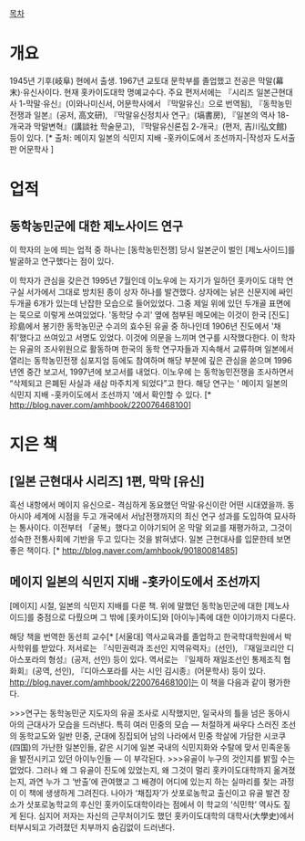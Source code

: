 [[목차]]

= 개요 =
1945년 기후(岐阜) 현에서 출생. 1967년 교토대 문학부를 졸업했고 전공은 막말(幕末)·유신사이다. 현재 홋카이도대학 명예교수다. 주요 편저서에는 『시리즈 일본근현대사 1-막말·유신』(이와나미신서, 어문학사에서 『막말유신』으로 번역됨), 『동학농민전쟁과 일본』(공저, 高文研), 『막말유신정치사 연구』(塙書房), 『일본의 역사 18-개국과 막말변혁』(講談社 학술문고), 『막말유신론집 2-개국』(편저, 吉川弘文館) 등이 있다. 
[* 출처: 메이지 일본의 식민지 지배 -홋카이도에서 조선까지-|작성자 도서출판 어문학사 ]

= 업적 =
== 동학농민군에 대한 제노사이드 연구 ==
이 학자의 눈에 띄는 업적 중 하나는 [동학농민전쟁] 당시 일본군이 벌인 [제노사이드]를 발굴하고 연구했다는 점이 있다. 

이 학자가 관심을 갖은건 1995년 7월인데 이노우에 는 자기가 일하던 홋카이도 대학 연구실 서가에서 그대로 방치된 종이 상자 하나를 발견했다.  상자에는 낡은 신문지에 싸인 두개골 6개가 있는데 난잡한 모습으로 들어있었다. 그중 제일 위에 있던 두개골 표면에는 묵으로 이렇게 쓰여있었다. '동학당 수괴' 옆에 첨부된 메모에는 이것이 한국 [진도]珍島에서 봉기한 동학농민군 수괴의 효수된 유골 중 하나인데 1906년 진도에서 '채취'했다고 쓰여있고 서명도 있었다. 이것에 의문을 느끼며 연구를 시작했다한다. 이 학자는 유골의 조사위원으로 활동하며 한국의 동학 연구자들과 지속해서 교류하며 일본에서 열리는 동학농민전쟁 심포지엄 등에도 참여하며 해당 부분에 깊은 관심을 쏟으며 1996년엔 중간 보고서, 1997년에 보고서를 내었다. 이노우에 는 동학농민전쟁을 조사하면서 “삭제되고 은폐된 사실과 새삼 마주치게 되었다”고 한다. 해당 연구는 ' 메이지 일본의 식민지 지배 -홋카이도에서 조선까지 '에서 확인할 수 있다.  [* http://blog.naver.com/amhbook/220076468100]



= 지은 책 =

== [일본 근현대사 시리즈] 1편, 막막 [유신] ==

흑선 내항에서 메이지 유신으로- 격심하게 동요했던 막말·유신이란 어떤 시대였을까. 동아시아 세계에 시점을 두고 개국에서 서남전쟁까지의 최신 연구 성과를 도입하여 묘사하는 통사이다. 이전부터 「굴복」했다고 이야기되어 온 막말 외교를 재평가하고, 그것이 성숙한 전통사회에 기반을 두고 있다는 것을 밝혀냈다. 일본 근현대사를 입문한테 보면 좋은 책이다. [* http://blog.naver.com/amhbook/90180081485]

== 메이지 일본의 식민지 지배 -홋카이도에서 조선까지 ==
[메이지] 시절, 일본의 식민지 지배를 다룬 책. 위에 말했던 동학농민군에 대한 [제노사이드]를 중점으로 다뤘으며 그 밖에 [홋카이도]와 [아이누]족에 대한 이야기까지 다룬다.

해당 책을 번역한 동선희 교수[* [서울대] 역사교육과를 졸업하고 한국학대학원에서 박사학위를 받았다. 저서로는 『식민권력과 조선인 지역유력자』(선인), 『재일코리안 디아스포라의 형성』(공저, 선인) 등이 있다. 역서로는 『일제하 재일조선인 통제조직 협화회』(공역, 선인), 『디아스포라를 사는 시인 김시종』(어문학사) 등이 있다. http://blog.naver.com/amhbook/220076468100]는 이 책을 다음과 같이 평가한다.
 
>>>연구는 동학농민군 지도자의 유골 조사로 시작했지만, 일국사의 틀을 넘은 동아시아의 근대사가 모습을 드러낸다. 특히 여러 민중의 모습 — 처절하게 싸우다 스러진 조선의 동학교도와 일반 민중, 군대에 징집되어 남의 나라에서 민중 학살에 가담한 시코쿠(四国)의 가난한 일본인들, 같은 시기에 일본 국내의 식민지화와 수탈에 맞서 민족운동을 발전시키고 있던 아이누인들 — 이 부각된다. 
>>>유골이 누구의 것인지를 밝힐 수는 없었다. 그러나 왜 그 유골이 진도에 있었는지, 왜 그것이 멀리 홋카이도대학까지 옮겨졌는지, 과연 누가 그 ‘반출’에 관여했고 그 배경이 어디에 있는지 하는 실마리를 찾는 과정이 이 책에 생생하게 그려진다. 나아가 ‘채집자’가 삿포로농학교 출신이고 유골 발견 장소가 삿포로농학교의 후신인 홋카이도대학이라는 점에서 이 학교의 ‘식민학’ 역사도 짚게 된다. 심지어 저자는 자신의 근무처이기도 했던 홋카이도대학의 대학사(大學史)에서 터부시되고 가려졌던 치부까지 숨김없이 드러낸다. 
